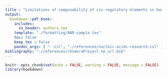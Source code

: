 ```yaml
---
title : "Limitations of composability of cis-regulatory elements in budding yeast messenger RNA"
output: 
  bookdown::pdf_book:
    includes:
      in_header: authors.tex
    template: "./formatting/NAR-sample.tex"
    toc: false
    keep_tex : false
    pandoc_args: [ "--csl", "./references/nucleic-acids-research.csl" ]
bibliography: "./references/chimeraProject_no_url.bib"
---
```


```r
knitr::opts_chunk$set(echo = FALSE, warning = FALSE, message = FALSE)
library(bookdown)
```
\begin{abstract}
Genes are commonly abstracted into a coding sequence and cis-regulatory elements (CREs), such as promoter and terminator regions, and short sequence motifs within these regions.
Modern cloning techniques allow easy assembly of synthetic genetic constructs from discrete cis-regulatory modules.
However, it is unclear how much the contributions of CREs to gene expression depend on other CREs in the host gene.
Using budding yeast, we probe the extent of composability, or independent effects, of distinct CREs.
We confirm that the quantitative effect of a terminator on gene expression depends on both promoter and coding sequence.
We then explore whether individual cis-regulatory motifs within terminator regions display similar context dependence, focusing on putative regulatory motifs inferred using transcriptome-wide datasets of mRNA decay.
We construct a library of diverse reporter genes, consisting of different combinations of motifs within various terminator contexts, paired with different promoters, to test the extent of composability. 
Our results show that the effect of a motif on RNA abundance depends both on its host terminator, and also on the associated promoter sequence.
Consequently, this emphasises the need for improved motif inference algorithms that include both local and global context effects, which in turn could aid researchers in the accurate use of diverse CREs for the engineering of synthetic genetic constructs. 
\end{abstract}